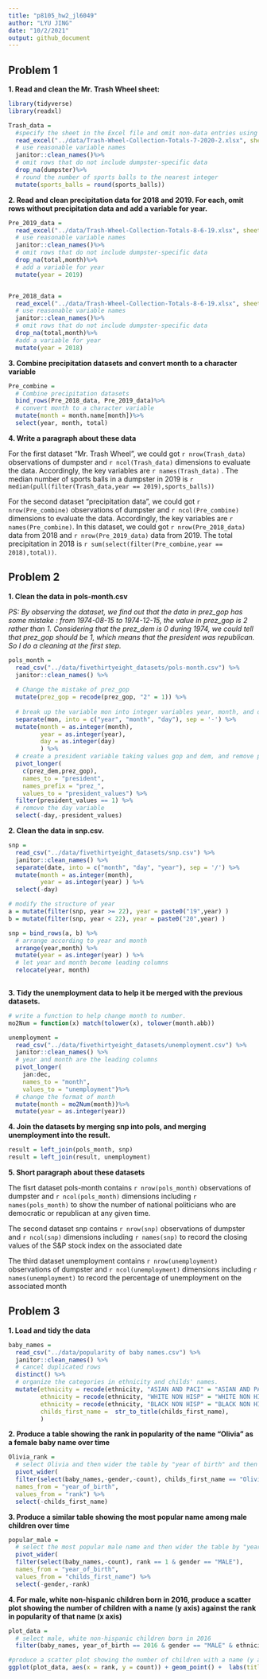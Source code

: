```yaml
---
title: "p8105_hw2_jl6049"
author: "LYU JING"
date: "10/2/2021"
output: github_document
---
```


## Problem 1

**1. Read and clean the Mr. Trash Wheel sheet:**

```r
library(tidyverse)
library(readxl)
```


```r
Trash_data = 
  #specify the sheet in the Excel file and omit non-data entries using arguments in read_excel
  read_excel("../data/Trash-Wheel-Collection-Totals-7-2020-2.xlsx", sheet = "Mr. Trash Wheel", range = "A2:N408") %>%
  # use reasonable variable names
  janitor::clean_names()%>%
  # omit rows that do not include dumpster-specific data
  drop_na(dumpster)%>%
  # round the number of sports balls to the nearest integer
  mutate(sports_balls = round(sports_balls))


```

**2. Read and clean precipitation data for 2018 and 2019. For each, omit rows without precipitation data and add a variable for year.**

```r

Pre_2019_data = 
  read_excel("../data/Trash-Wheel-Collection-Totals-8-6-19.xlsx", sheet = "2019 Precipitation", skip = 1)%>%
  # use reasonable variable names
  janitor::clean_names()%>%
  # omit rows that do not include dumpster-specific data
  drop_na(total,month)%>%
  # add a variable for year
  mutate(year = 2019)


Pre_2018_data = 
  read_excel("../data/Trash-Wheel-Collection-Totals-8-6-19.xlsx", sheet = "2018 Precipitation", skip = 1)%>%
  # use reasonable variable names
  janitor::clean_names()%>%
  # omit rows that do not include dumpster-specific data
  drop_na(total,month)%>%
  #add a variable for year
  mutate(year = 2018)
```

**3. Combine precipitation datasets and convert month to a character variable**

```r
Pre_combine = 
  # Combine precipitation datasets
  bind_rows(Pre_2018_data, Pre_2019_data)%>%
  # convert month to a character variable
  mutate(month = month.name[month])%>%
  select(year, month, total)

```

**4. Write a paragraph about these data**

For the first dataset "Mr. Trash Wheel", we could got `r nrow(Trash_data)` observations of dumpster and `r ncol(Trash_data)` dimensions to evaluate the data. Accordingly, the key variables are `r names(Trash_data)` .  The median number of sports balls in a dumpster in 2019 is `r median(pull(filter(Trash_data,year == 2019),sports_balls))`

For the second dataset "precipitation data", we could got `r nrow(Pre_combine)` observations of dumpster and `r ncol(Pre_combine)` dimensions to evaluate the data. Accordingly, the key variables are `r names(Pre_combine)`. In this dataset, we could got `r nrow(Pre_2018_data)` data from 2018 and `r nrow(Pre_2019_data)` data from 2019. The total precipitation in 2018 is `r sum(select(filter(Pre_combine,year == 2018),total))`.


## Problem 2

**1. Clean the data in pols-month.csv**

*PS: By observing the dataset, we find out that the data in prez_gop has some mistake : from 1974-08-15 to 1974-12-15, the value in prez_gop is 2 rather than 1. Considering that the prez_dem is 0 during 1974, we could tell that prez_gop should be 1, which means that the president was republican. So I do a cleaning at the first step.*

```r
pols_month = 
  read_csv("../data/fivethirtyeight_datasets/pols-month.csv") %>%
  janitor::clean_names() %>%
  
  # Change the mistake of prez_gop
  mutate(prez_gop = recode(prez_gop, "2" = 1)) %>%
  
  # break up the variable mon into integer variables year, month, and day; replace month number with month name;
  separate(mon, into = c("year", "month", "day"), sep = '-') %>%
  mutate(month = as.integer(month),
         year = as.integer(year),
         day = as.integer(day)
         ) %>%
  # create a president variable taking values gop and dem, and remove prez_dem and prez_gop; 
  pivot_longer(
    c(prez_dem,prez_gop),
    names_to = "president", 
    names_prefix = "prez_",
    values_to = "president_values") %>%
  filter(president_values == 1) %>%
  # remove the day variable
  select(-day,-president_values)

```


**2. Clean the data in snp.csv.**

```r
snp = 
  read_csv("../data/fivethirtyeight_datasets/snp.csv") %>%
  janitor::clean_names() %>%
  separate(date, into = c("month", "day", "year"), sep = '/') %>%
  mutate(month = as.integer(month),
         year = as.integer(year) ) %>%
  select(-day)

# modify the structure of year
a = mutate(filter(snp, year >= 22), year = paste0("19",year) )
b = mutate(filter(snp, year < 22), year = paste0("20",year) )

snp = bind_rows(a, b) %>%
  # arrange according to year and month
  arrange(year,month) %>% 
  mutate(year = as.integer(year) ) %>%
  # let year and month become leading columns
  relocate(year, month) 
  


```

**3. Tidy the unemployment data to help it be merged with the previous datasets.**

```r

# write a function to help change month to number.
mo2Num = function(x) match(tolower(x), tolower(month.abb))

unemployment = 
  read_csv("../data/fivethirtyeight_datasets/unemployment.csv") %>%
  janitor::clean_names() %>%
  # year and month are the leading columns
  pivot_longer(
    jan:dec,
    names_to = "month", 
    values_to = "unemployment")%>%
  # change the format of month
  mutate(month = mo2Num(month))%>%
  mutate(year = as.integer(year))
```

**4. Join the datasets by merging snp into pols, and merging unemployment into the result.**

```r
result = left_join(pols_month, snp)
result = left_join(result, unemployment)

```

**5. Short paragraph about these datasets**

The fisrt dataset pols-month contains `r nrow(pols_month)` observations of dumpster and `r ncol(pols_month)` dimensions including `r names(pols_month)` to show the number of national politicians who are democratic or republican at any given time.

The second dataset snp contains `r nrow(snp)` observations of dumpster and `r ncol(snp)` dimensions including `r names(snp)` to record the closing values of the S&P stock index on the associated date

The third dataset unemployment contains `r nrow(unemployment)` observations of dumpster and `r ncol(unemployment)` dimensions including `r names(unemployment)` to record the percentage of unemployment on the associated month


## Problem 3

**1. Load and tidy the data**

```r

baby_names = 
  read_csv("../data/popularity of baby names.csv") %>%
  janitor::clean_names() %>% 
  # cancel duplicated rows
  distinct() %>%
  # organize the categories in ethnicity and childs' names.
  mutate(ethnicity = recode(ethnicity, "ASIAN AND PACI" = "ASIAN AND PACIFIC ISLANDER"),
         ethnicity = recode(ethnicity, "WHITE NON HISP" = "WHITE NON HISPANIC"),
         ethnicity = recode(ethnicity, "BLACK NON HISP" = "BLACK NON HISPANIC"),
         childs_first_name =  str_to_title(childs_first_name),
         ) 

```

**2. Produce a table showing the rank in popularity of the name “Olivia” as a female baby name over time**

```r

Olivia_rank = 
  # select Olivia and then wider the table by "year of birth" and then fill the number with rank.
  pivot_wider(
  filter(select(baby_names,-gender,-count), childs_first_name == "Olivia" ), 
  names_from = "year_of_birth", 
  values_from = "rank") %>%
  select(-childs_first_name)
```

**3. Produce a similar table showing the most popular name among male children over time**

```r
popular_male = 
  # select the most popular male name and then wider the table by "year of birth" and then fill the name in it
  pivot_wider(
  filter(select(baby_names,-count), rank == 1 & gender == "MALE"), 
  names_from = "year_of_birth", 
  values_from = "childs_first_name") %>%
  select(-gender,-rank)
```

**4. For male, white non-hispanic children born in 2016, produce a scatter plot showing the number of children with a name (y axis) against the rank in popularity of that name (x axis)**

```r

plot_data = 
  # select male, white non-hispanic children born in 2016
  filter(baby_names, year_of_birth == 2016 & gender == "MALE" & ethnicity == "WHITE NON HISPANIC")

#produce a scatter plot showing the number of children with a name (y axis) against the rank in popularity of that name (x axis)
ggplot(plot_data, aes(x = rank, y = count)) + geom_point() +  labs(title = "Name ranks of male white non-hispanic children born in 2016" , x = "Rank" , y = "Count of Name") + theme(plot.title = element_text(hjust = 0.5))


```






